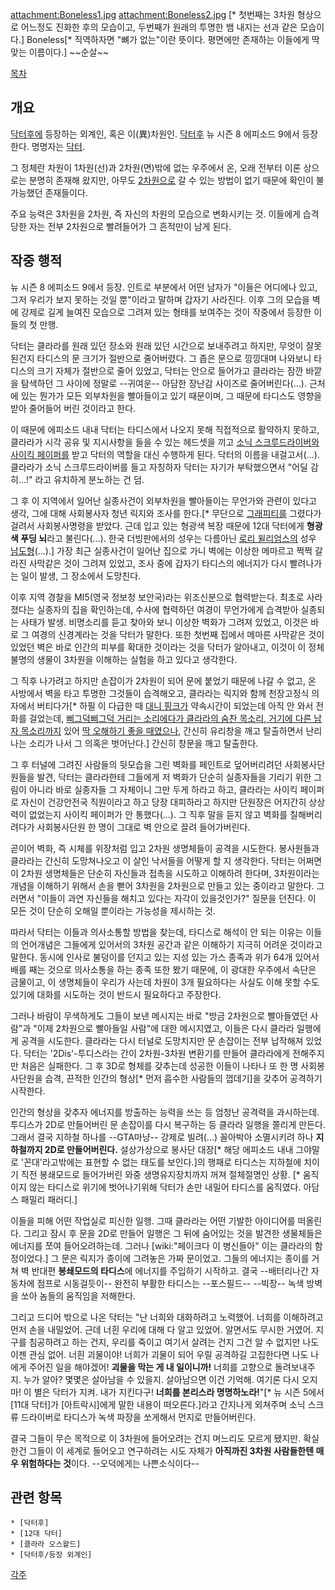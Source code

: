 attachment:Boneless1.jpg
attachment:Boneless2.jpg
[* 첫번째는 3차원 형상으로 어느정도 진화한 후의 모습이고, 두번째가 원래의 투명한 뱀 내지는 선과 같은 모습이다.]
Boneless[* 직역하자면 "뼈가 없는"이란 뜻이다. 평면에만 존재하는 이들에게 딱맞는 이름이다.]
~~순살~~

[[목차]]

== 개요 ==
[[닥터후]]에 등장하는 외계인, 혹은 이(異)차원인. [[닥터후]] 뉴 시즌 8 에피소드 9에서 등장한다. 명명자는 [[12대 닥터|닥터]].

그 정체란 차원이 1차원(선)과 2차원(면)밖에 없는 우주에서 온, 오래 전부터 이론 상으로는 분명히 존재해 왔지만, 아무도 [[2차원]]으로 갈 수 있는 방법이 없기 때문에 확인이 불가능했던 존재들이다. 

주요 능력은 3차원을 2차원, 즉 자신의 차원의 모습으로 변화시키는 것. 이들에게 습격당한 자는 전부 2차원으로 빨려들어가 그 흔적만이 남게 된다.

== 작중 행적 ==
뉴 시즌 8 에피소드 9에서 등장. 인트로 부분에서 어떤 남자가 "이들은 어디에나 있고, 그저 우리가 보지 못하는 것일 뿐"이라고 말하며 갑자기 사라진다. 이후 그의 모습을 벽에 강제로 길게 늘여진 모습으로 그려져 있는 형태를 보여주는 것이 작중에서 등장한 이들의 첫 만행.

닥터는 클라라를 원래 있던 장소와 원래 있던 시간으로 보내주려고 하지만, 무엇이 잘못된건지 타디스의 문 크기가 절반으로 줄어버렸다. 그 좁은 문으로 낑낑대며 나와보니 타디스의 크기 자체가 절반으로 줄어 있었고, 닥터는 안으로 들어가고 클라라는 잠깐 바깥을 탐색하던 그 사이에 정말로 --귀여운-- 아담한 장난감 사이즈로 줄어버린다(…). 근처에 있는 뭔가가 모든 외부차원을 빨아들이고 있기 때문이며, 그 때문에 타디스도 영향을 받아 줄어들어 버린 것이라고 한다.

이 때문에 에피소드 내내 닥터는 타디스에서 나오지 못해 직접적으로 활약하지 못하고, 클라라가 시각 공유 및 지시사항을 들을 수 있는 헤드셋을 끼고 [[소닉 스크루드라이버]]와 [[사이킥 페이퍼]]를 받고 닥터의 역할을 대신 수행하게 된다. 닥터의 이름을 내걸고서(…). 클라라가 소닉 스크루드라이버를 들고 자칭하자 닥터는 자기가 부탁했으면서 "어딜 감히…!" 라고 유치하게 분노하는 건 덤. 

그 후 이 지역에서 일어난 실종사건이 외부차원을 빨아들이는 무언가와 관련이 있다고 생각, 그에 대해 사회봉사자 청년 릭지와 조사를 한다.[* 무단으로 [[그래피티]]를 그렸다가 걸려서 사회봉사명령을 받았다. 근데 입고 있는 형광색 복장 때문에 12대 닥터에게 '''형광색 푸딩 뇌'''라고 불린다(…). 한국 더빙판에서의 성우는 다름아닌 [[로리 윌리엄스]]의 성우 [[남도형]](...).] 가장 최근 실종사건이 일어난 집으로 가니 벽에는 이상한 메마르고 쩍쩍 갈라진 사막같은 것이 그려져 있었고, 조사 중에 갑자기 타디스의 에너지가 다시 빨려나가는 일이 발생, 그 장소에서 도망친다.

이후 지역 경찰을 MI5(영국 정보청 보안국)라는 위조신분으로 협력받는다. 최초로 사라졌다는 실종자의 집을 확인하는데, 수사에 협력하던 여경이 무언가에게 습격받아 실종되는 사태가 발생. 비명소리를 듣고 찾아와 보니 이상한 벽화가 그려져 있었고, 이것은 바로 그 여경의 신경계라는 것을 닥터가 말한다. 또한 첫번째 집에서 메마른 사막같은 것이 있었던 벽은 바로 인간의 피부를 확대한 것이라는 것을 닥터가 알아내고, 이것이 이 정체불명의 생물이 3차원을 이해하는 실험을 하고 있다고 생각한다.

그 직후 나가려고 하지만 손잡이가 2차원이 되어 문에 붙었기 때문에 나갈 수 없고, 온 사방에서 벽을 타고 투명한 그것들이 습격해오고, 클라라는 릭지와 함께 천장고정식 의자에서 버티다가[* 하필 이 다급한 때 [[대니 핑크]]가 약속시간이 되었는데 아직 안 와서 전화를 걸었는데, [[섹스|삐그덕삐그덕 거리는 소리에다가 클라라의 숨찬 목소리, 거기에 다른 남자 목소리]]까지 있어 [[바람|딱 오해하기 좋을 때]]였으나, 간신히 유리창을 깨고 탈출하면서 난리나는 소리가 나서 그 의혹은 벗어난다.] 간신히 창문을 깨고 탈출한다.

그 후 터널에 그려진 사람들의 뒷모습을 그린 벽화를 페인트로 덮어버리려던 사회봉사단원들을 발견, 닥터는 클라라한테 그들에게 저 벽화가 단순히 실종자들을 기리기 위한 그림이 아니라 바로 실종자들 그 자체이니 그만 두게 하라고 하고, 클라라는 사이킥 페이퍼로 자신이 건강안전국 직원이라고 하고 당장 대피하라고 하지만 단원장은 어지간히 상상력이 없었는지 사이킥 페이퍼가 안 통했다(…). 그 직후 말을 듣지 않고 벽화를 칠해버리려다가 사회봉사단원 한 명이 그대로 벽 안으로 끌려 들어가버린다. 

곧이어 벽화, 즉 시체를 위장처럼 입고 2차원 생명체들이 공격을 시도한다. 봉사원들과 클라라는 간신히 도망쳐나오고 이 살인 낙서들을 어떻게 할 지 생각한다. 닥터는 어쩌면 이 2차원 생명체들은 단순히 자신들과 접촉을 시도하고 이해하려 한다며, 3차원이라는 개념을 이해하기 위해서 손을 뻗어 3차원을 2차원으로 만들고 있는 중이라고 말한다. 그러면서 "이들이 과연 자신들을 해치고 있다는 자각이 있을것인가?" 질문을 던진다. 이 모든 것이 단순히 오해일 뿐이라는 가능성을 제시하는 것. 

따라서 닥터는 이들과 의사소통할 방법을 찾는데, 타디스로 해석이 안 되는 이유는 이들의 언어개념은 그들에게 있어서의 3차원 공간과 같은 이해하기 지극히 어려운 것이라고 말한다. 동시에 인사로 불덩이를 던지고 있는 지성 있는 가스 종족과 위가 64개 있어서 배를 째는 것으로 의사소통을 하는 종족 또한 봤기 때문에, 이 광대한 우주에서 속단은 금물이고, 이 생명체들이 우리가 사는데 차원이 3개 필요하다는 사실도 이해 못할 수도 있기에 대화를 시도하는 것이 반드시 필요하다고 주장한다.

그러나 바람이 무색하게도 그들이 보낸 메시지는 바로 "방금 2차원으로 빨아들였던 사람"과 "이제 2차원으로 빨아들일 사람"에 대한 메시지였고, 이들은 다시 클라라 일행에게 공격을 시도한다. 클라라는 다시 터널로 도망치지만 문 손잡이는 전부 납작해져 있었다. 닥터는 '2Dis'-투디스라는 간이 2차원-3차원 변환기를 만들어 클라라에게 전해주지만 처음은 실패한다. 그 후 3D로 형체를 갖추는데 성공한 이들이 나타나 또 한 명 사회봉사단원을 습격, 끈적한 인간의 형상[* 먼저 흡수한 사람들의 껍데기]을 갖추어 공격하기 시작한다. 

인간의 형상을 갖추자 에너지를 방출하는 능력을 쓰는 등 엄청난 공격력을 과시하는데. 투디스가 2D로 만들어버린 문 손잡이를 다시 복구하는 등 클라라 일행을 쫄리게 만든다. 그래서 결국 지하철 하나를 --GTA마냥-- 강제로 빌려(...) 꼴아박아 소멸시키려 하나 '''지하철까지 2D로 만들어버린다.''' 설상가상으로 봉사단 대장[* 해당 에피소드 내내 그야말로 '꼰대'라고밖에는 표현할 수 없는 태도를 보인다.]의 행패로 타디스는 지하철에 치이기 직전 봉쇄모드로 들어가버린 와중 생명유지장치까지 꺼져 절체절명인 상황. [* 움직이지 않는 타디스로 위기에 벗어나기위해 닥터가 손만 내밀어 타디스를 움직였다. 아담스 패밀리 패러디.]

이들을 피해 어떤 작업실로 피신한 일행. 그때 클라라는 어떤 기발한 아이디어를 떠올린다. 그리고 잠시 후 문을 2D로 만들어 일행은 그 뒤에 숨어있는 것을 발견한 생물체들은  에너지를 쪼여 들어오려하는데. 그러나 [wiki:"페이크다 이 병신들아" 이는 클라라의 함정이었다.] 그 문은 릭지가 종이에 그려놓은 가짜 문이었고. 그들의 에너지는 종이를 거쳐 벽 반대편 '''봉쇄모드의 타디스'''에 에너지를 주입하기 시작하고. 결국 --배터리나간 자동차에 점프로 시동걸듯이-- 완전히 부활한 타디스는 --포스필드-- --빅장-- 녹색 방벽을 쏘아 놈들의 움직임을 저해한다. 

그리고 드디어 밖으로 나온 닥터는 "난 너희와 대화하려고 노력했어. 너희를 이해하려고 먼저 손을 내밀었어. 근데 너흰 우리에 대해 다 알고 있었어. 알면서도 무시한 거였어. 지구를 침공하려고 하는 건지, 우리를 죽이고 여기서 살려는 건지 그건 알 수 없지만 나도 이젠 관심 없어. 너흰 괴물이야! 너희가 괴물이 되어 우릴 공격하길 고집한다면 나도 나에게 주어진 일을 해야겠어! '''괴물을 막는 게 내 일이니까!''' 너희를 고향으로 돌려보내주지. 누가 알아? 몇몇은 살아남을 수 있을지. 살아남으면 이건 기억해. 여기론 다시 오지마! 이 별은 닥터가 지켜. 내가 지킨다구! '''너희를 본리스라 명명하노라!'''"[* 뉴 시즌 5에서 [11대 닥터]가 [아트락시]에게 말한 내용이 떠오른다.]라고 간지나게 외쳐주며 소닉 스크류 드라이버로 타디스가 녹색 파장을 쏘게해서 먼지로 만들어버린다.

결국 그들이 무슨 목적으로 이 3차원에 들어오려는 건지 며느리도 모르게 됐지만. 확실한건 그들이 이 세계로 들어오고 연구하려는 시도 자체가 '''아직까진 3차원 사람들한텐 매우 위험하다는 것'''이다. --오덕에게는 나쁜소식이다--
== 관련 항목 ==
 * [닥터후]
 * [12대 닥터]
 * [클라라 오스왈드]
 * [닥터후/등장 외계인]

[[각주]]
